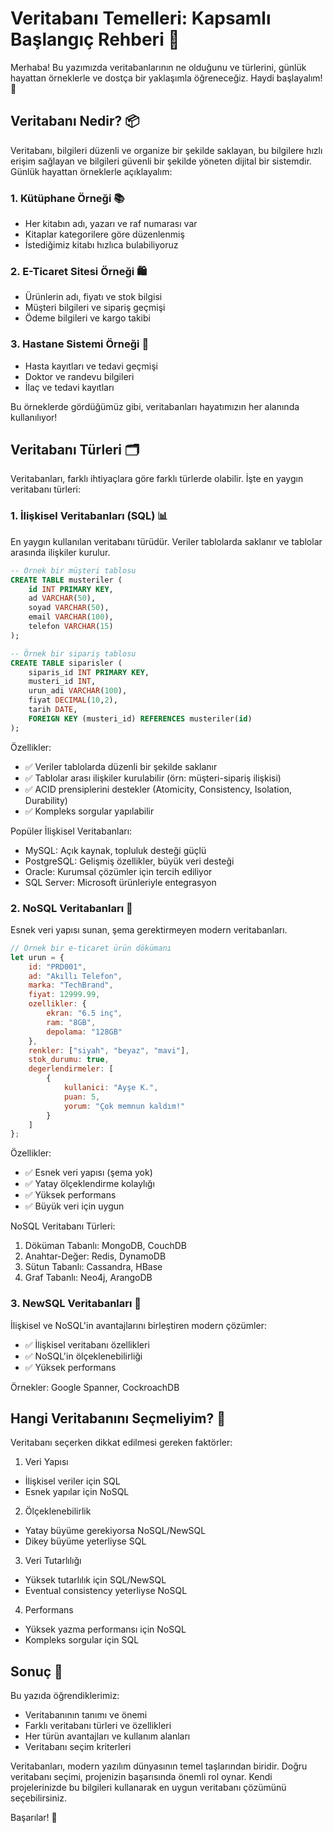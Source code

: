 # Veritabanı Temelleri: Kapsamlı Başlangıç Rehberi 🎯

Merhaba! Bu yazımızda veritabanlarının ne olduğunu ve türlerini, günlük hayattan örneklerle ve dostça bir yaklaşımla öğreneceğiz. Haydi başlayalım! 👋

## Veritabanı Nedir? 📦

Veritabanı, bilgileri düzenli ve organize bir şekilde saklayan, bu bilgilere hızlı erişim sağlayan ve bilgileri güvenli bir şekilde yöneten dijital bir sistemdir. Günlük hayattan örneklerle açıklayalım:

### 1. Kütüphane Örneği 📚
- Her kitabın adı, yazarı ve raf numarası var
- Kitaplar kategorilere göre düzenlenmiş
- İstediğimiz kitabı hızlıca bulabiliyoruz

### 2. E-Ticaret Sitesi Örneği 🛍️
- Ürünlerin adı, fiyatı ve stok bilgisi
- Müşteri bilgileri ve sipariş geçmişi
- Ödeme bilgileri ve kargo takibi

### 3. Hastane Sistemi Örneği 🏥
- Hasta kayıtları ve tedavi geçmişi
- Doktor ve randevu bilgileri
- İlaç ve tedavi kayıtları

Bu örneklerde gördüğümüz gibi, veritabanları hayatımızın her alanında kullanılıyor!

## Veritabanı Türleri 🗂️

Veritabanları, farklı ihtiyaçlara göre farklı türlerde olabilir. İşte en yaygın veritabanı türleri:

### 1. İlişkisel Veritabanları (SQL) 📊

En yaygın kullanılan veritabanı türüdür. Veriler tablolarda saklanır ve tablolar arasında ilişkiler kurulur.

```sql
-- Örnek bir müşteri tablosu
CREATE TABLE musteriler (
    id INT PRIMARY KEY,
    ad VARCHAR(50),
    soyad VARCHAR(50),
    email VARCHAR(100),
    telefon VARCHAR(15)
);

-- Örnek bir sipariş tablosu
CREATE TABLE siparisler (
    siparis_id INT PRIMARY KEY,
    musteri_id INT,
    urun_adi VARCHAR(100),
    fiyat DECIMAL(10,2),
    tarih DATE,
    FOREIGN KEY (musteri_id) REFERENCES musteriler(id)
);
```

Özellikler:
- ✅ Veriler tablolarda düzenli bir şekilde saklanır
- ✅ Tablolar arası ilişkiler kurulabilir (örn: müşteri-sipariş ilişkisi)
- ✅ ACID prensiplerini destekler (Atomicity, Consistency, Isolation, Durability)
- ✅ Kompleks sorgular yapılabilir

Popüler İlişkisel Veritabanları:
- MySQL: Açık kaynak, topluluk desteği güçlü
- PostgreSQL: Gelişmiş özellikler, büyük veri desteği
- Oracle: Kurumsal çözümler için tercih ediliyor
- SQL Server: Microsoft ürünleriyle entegrasyon

### 2. NoSQL Veritabanları 🔄

Esnek veri yapısı sunan, şema gerektirmeyen modern veritabanları.

```javascript
// Örnek bir e-ticaret ürün dökümanı
let urun = {
    id: "PRD001",
    ad: "Akıllı Telefon",
    marka: "TechBrand",
    fiyat: 12999.99,
    ozellikler: {
        ekran: "6.5 inç",
        ram: "8GB",
        depolama: "128GB"
    },
    renkler: ["siyah", "beyaz", "mavi"],
    stok_durumu: true,
    degerlendirmeler: [
        {
            kullanici: "Ayşe K.",
            puan: 5,
            yorum: "Çok memnun kaldım!"
        }
    ]
};
```

Özellikler:
- ✅ Esnek veri yapısı (şema yok)
- ✅ Yatay ölçeklendirme kolaylığı
- ✅ Yüksek performans
- ✅ Büyük veri için uygun

NoSQL Veritabanı Türleri:
1. Döküman Tabanlı: MongoDB, CouchDB
2. Anahtar-Değer: Redis, DynamoDB
3. Sütun Tabanlı: Cassandra, HBase
4. Graf Tabanlı: Neo4j, ArangoDB

### 3. NewSQL Veritabanları 🌟

İlişkisel ve NoSQL'in avantajlarını birleştiren modern çözümler:
- ✅ İlişkisel veritabanı özellikleri
- ✅ NoSQL'in ölçeklenebilirliği
- ✅ Yüksek performans

Örnekler: Google Spanner, CockroachDB

## Hangi Veritabanını Seçmeliyim? 🤔

Veritabanı seçerken dikkat edilmesi gereken faktörler:

1. Veri Yapısı
- İlişkisel veriler için SQL
- Esnek yapılar için NoSQL

2. Ölçeklenebilirlik
- Yatay büyüme gerekiyorsa NoSQL/NewSQL
- Dikey büyüme yeterliyse SQL

3. Veri Tutarlılığı
- Yüksek tutarlılık için SQL/NewSQL
- Eventual consistency yeterliyse NoSQL

4. Performans
- Yüksek yazma performansı için NoSQL
- Kompleks sorgular için SQL

## Sonuç 🎉

Bu yazıda öğrendiklerimiz:
- Veritabanının tanımı ve önemi
- Farklı veritabanı türleri ve özellikleri
- Her türün avantajları ve kullanım alanları
- Veritabanı seçim kriterleri

Veritabanları, modern yazılım dünyasının temel taşlarından biridir. Doğru veritabanı seçimi, projenizin başarısında önemli rol oynar. Kendi projelerinizde bu bilgileri kullanarak en uygun veritabanı çözümünü seçebilirsiniz.

Başarılar! 🚀 